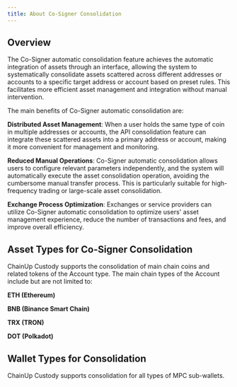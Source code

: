 ```yaml
---
title: About Co-Signer Consolidation
---
```


##  Overview

The Co-Signer automatic consolidation feature achieves the automatic integration of assets through an interface, allowing the system to systematically consolidate assets scattered across different addresses or accounts to a specific target address or account based on preset rules. This facilitates more efficient asset management and integration without manual intervention.

The main benefits of Co-Signer automatic consolidation are:

**Distributed Asset Management**: When a user holds the same type of coin in multiple addresses or accounts, the API consolidation feature can integrate these scattered assets into a primary address or account, making it more convenient for management and monitoring.

**Reduced Manual Operations**: Co-Signer automatic consolidation allows users to configure relevant parameters independently, and the system will automatically execute the asset consolidation operation, avoiding the cumbersome manual transfer process. This is particularly suitable for high-frequency trading or large-scale asset consolidation.

**Exchange Process Optimization**: Exchanges or service providers can utilize Co-Signer automatic consolidation to optimize users' asset management experience, reduce the number of transactions and fees, and improve overall efficiency.

##  Asset Types for Co-Signer Consolidation

ChainUp Custody supports the consolidation of main chain coins and related tokens of the Account type. The main chain types of the Account include but are not limited to:

**ETH (Ethereum)**

**BNB (Binance Smart Chain)**

**TRX (TRON)**

**DOT (Polkadot)**

##  Wallet Types for Consolidation

ChainUp Custody supports consolidation for all types of MPC sub-wallets.